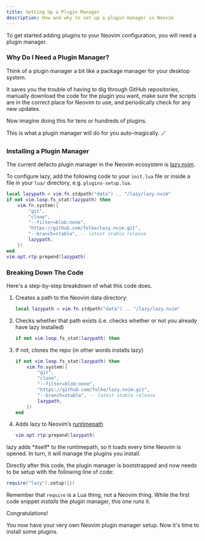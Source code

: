 ```yaml
---
title: Setting Up a Plugin Manager
description: How and why to set up a plugin manager in Neovim
---
```



To get started adding plugins to your Neovim configuration, you will need a plugin manager.

### Why Do I Need a Plugin Manager?

Think of a plugin manager a bit like a package manager for your desktop system.

It saves you the trouble of having to dig through GitHub repositories, manually download the code for the plugin you want, make sure the scripts are in the correct place for Neovim to use, and periodically check for any new updates.

Now imagine doing this for tens or hundreds of plugins.

This is what a plugin manager will do for you auto-magically. 🪄


### Installing a Plugin Manager

The current defacto plugin manager in the Neovim ecosystem is [lazy.nvim](https://github.com/folke/lazy.nvim).

To configure lazy, add the following code to your `init.lua` file or inside a file in your `lua/` directory, e.g. `plugins-setup.lua`.

```lua
local lazypath = vim.fn.stdpath("data") .. "/lazy/lazy.nvim"
if not vim.loop.fs_stat(lazypath) then
    vim.fn.system({
        "git",
        "clone",
        "--filter=blob:none",
        "https://github.com/folke/lazy.nvim.git",
        "--branch=stable", -- latest stable release
        lazypath,
    })
end
vim.opt.rtp:prepend(lazypath)
```

### Breaking Down The Code

Here's a step-by-step breakdown of what this code does.

<Steps>

1. Creates a path to the Neovim data directory:

   ```lua
   local lazypath = vim.fn.stdpath("data") .. "/lazy/lazy.nvim"
   ```

2. Checks whether that path exists (i.e. checks whether or not you already have lazy installed)

   ```lua
   if not vim.loop.fs_stat(lazypath) then
   ```

3. If not, clones the repo (in other words installs lazy)

   ```lua
   if not vim.loop.fs_stat(lazypath) then
       vim.fn.system({
           "git",
           "clone",
           "--filter=blob:none",
           "https://github.com/folke/lazy.nvim.git",
           "--branch=stable", -- latest stable release
           lazypath,
       })
   end
   ```

4. Adds lazy to Neovim’s [runtimepath](/configuring-neovim/the-runtimepath)

   ```lua
   vim.opt.rtp:prepend(lazypath)
   ```

</Steps>

<Aside type="note" title="Lazy is both a Plugin and Plugin Manager 😵‍💫">
lazy adds *itself* to the runtimepath, so it loads every time Neovim is opened. In turn, it will manage the plugins you install.
</Aside>

Directly after this code, the plugin manager is bootstrapped and now needs to be setup with the following line of code:

```lua
require("lazy").setup({})
```

Remember that `require` is a Lua thing, not a Neovim thing. While the first code snippet *installs* the plugin manager, this one *runs* it.

Congratulations!

You now have your very own Neovim plugin manager setup. Now it's time to install some plugins.
